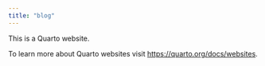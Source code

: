 ```yaml
---
title: "blog"
---
```


This is a Quarto website.

To learn more about Quarto websites visit <https://quarto.org/docs/websites>.
